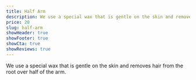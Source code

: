 ```yaml
---
title: Half Arm
description: We use a special wax that is gentle on the skin and removes hair from the root over half of the arm.
price: 20
slug: half-arm
showHeader: true
showFooter: true
showCta: true
showReviews: true
---
```


We use a special wax that is gentle on the skin and removes hair from the root over half of the arm.

